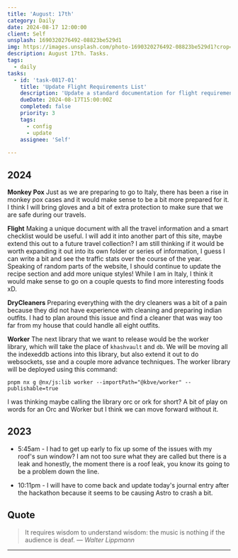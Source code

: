 ```yaml
---
title: 'August: 17th'
category: Daily
date: 2024-08-17 12:00:00
client: Self
unsplash: 1690320276492-08823be529d1
img: https://images.unsplash.com/photo-1690320276492-08823be529d1?crop=entropy&cs=srgb&fm=jpg&ixid=MnwzNjM5Nzd8MHwxfHJhbmRvbXx8fHx8fHx8fDE2ODE3NDg2ODY&ixlib=rb-4.0.3&q=85
description: August 17th. Tasks.
tags:
  - daily
tasks:
  - id: 'task-0817-01'
    title: 'Update Flight Requirements List'
    description: 'Update a standard documentation for flight requirements.'
    dueDate: 2024-08-17T15:00:00Z
    completed: false
    priority: 3
    tags:
      - config
      - update
    assignee: 'Self'
  
---
```



## 2024

**Monkey Pox**
Just as we are preparing to go to Italy, there has been a rise in monkey pox cases and it would make sense to be a bit more prepared for it.
I think I will bring gloves and a bit of extra protection to make sure that we are safe during our travels.

**Flight**
Making a unique document with all the travel information and a smart checklist would be useful.
I will add it into another part of this site, maybe extend this out to a future travel collection?
I am still thinking if it would be worth expanding it out into its own folder or series of information, I guess I can write a bit and see the traffic stats over the course of the year.
Speaking of random parts of the website, I should continue to update the recipe section and add more unique styles!
While I am in Italy, I think it would make sense to go on a couple quests to find more interesting foods xD.

**DryCleaners**
Preparing everything with the dry cleaners was a bit of a pain because they did not have experience with cleaning and preparing indian outfits.
I had to plan around this issue and find a cleaner that was way too far from my house that could handle all eight outfits.

**Worker**
The next library that we want to release would be the worker library, which will take the place of `khashvault` and `db`.
We will be moving all the indexeddb actions into this library, but also extend it out to do websockets, sse and a couple more advance techniques.
The worker library will be deployed using this command: 

```shell 
pnpm nx g @nx/js:lib worker --importPath="@kbve/worker" --publishable=true
```

I was thinking maybe calling the library orc or ork for short? A bit of play on words for an Orc and Worker but I think we can move forward without it.






## 2023
- 5:45am - I had to get up early to fix up some of the issues with my roof's sun window? I am not too sure what they are called but there is a leak and honestly, the moment there is a roof leak, you know its going to be a problem down the line.

- 10:11pm - I will have to come back and update today's journal entry after the hackathon because it seems to be causing Astro to crash a bit.

## Quote

> It requires wisdom to understand wisdom: the music is nothing if the audience is deaf.
> — <cite>Walter Lippmann</cite>

---

<Tasks tasks={frontmatter.tasks}  />

